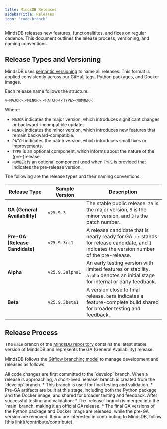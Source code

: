 ```yaml
---
title: MindsDB Releases
sidebarTitle: Releases
icon: "code-branch"
---
```


MindsDB releases new features, functionalitites, and fixes on regular cadence. This document outlines the release process, versioning, and naming conventions.

## Release Types and Versioning

MindsDB uses [semantic versioning](https://semver.org/) to name all releases. This format is applied consistently across our GitHub tags, Python packages, and Docker images.

Each release name follows the structure:

```
v<MAJOR>.<MINOR>.<PATCH>(<TYPE><NUMBER>)
```

Where:

* `MAJOR` indicates the major version, which introduces significant changes or backward-incompatible updates.
* `MINOR` indicates the minor version, which introduces new features that remain backward-compatible.
* `PATCH` indicates the patch version, which introduces small fixes or improvements.
* `TYPE` is an optional component, which informs about the nature of the (pre-)release.
* `NUMBER` is an optional component used when `TYPE` is provided that indicates the pre-release version.

The following are the release types and their naming conventions.

| **Release Type**              | **Sample Version** | **Description** |
|-------------------------------|--------------------|-----------------|
| **GA (General Availability)** | `v25.9.3`          | The stable public release. `25` is the major version, `9` is the minor version, and `3` is the patch number. |
| **Pre-GA (Release Candidate)**| `v25.9.3rc1`       | A release candidate that is nearly ready for GA. `rc` stands for release candidate, and `1` indicates the version number of the pre-release. |
| **Alpha**                     | `v25.9.3alpha1`    | An early testing version with limited features or stability. `alpha` denotes an initial stage for internal or early feedback. |
| **Beta**                      | `v25.9.3beta1`     | A version close to final release. `beta` indicates a feature-complete build shared for broader testing and feedback. |

## Release Process

The `main` branch of the [MindsDB repository](https://github.com/mindsdb/mindsdb) contains the latest stable version of MindsDB and represents the GA (General Availability) release.

MindsDB follows the [Gitflow branching model](https://www.atlassian.com/git/tutorials/comparing-workflows/gitflow-workflow) to manage development and releases as follows.

<Steps>
  <Step title="Development Phase">
    All code changes are first committed to the `develop` branch.
  </Step>
  <Step title="Release Preparation">
    When a release is approaching, a short-lived `release` branch is created from the `develop` branch.
      * This branch is used for final testing and validation.
      * Pre-GA artifacts are built at this stage, including both the Python package and the Docker image, and shared for broader testing and feedback.
  </Step>
  <Step title="Release Finalization">
    After successful testing and validation:
      * The `release` branch is merged into the `main` branch, making it an official GA release.
      * The final GA versions of the Python package and Docker image are released, while the pre-GA version are removed.
  </Step>
</Steps>

<Tip>
If you are interested in contributing to MindsDB, follow [this link](/contribute/contribute).
</Tip>

